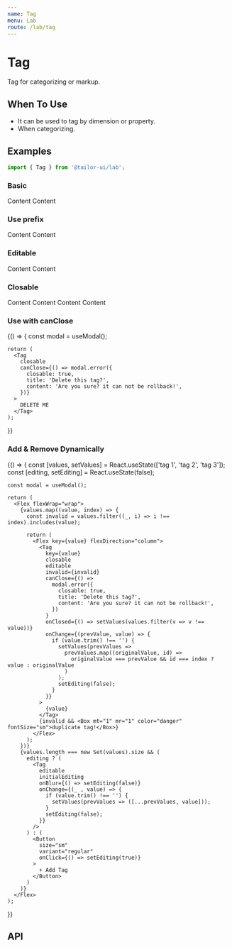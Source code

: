 ```yaml
---
name: Tag
menu: Lab
route: /lab/tag
---
```



# Tag

Tag for categorizing or markup.

## When To Use

- It can be used to tag by dimension or property.
- When categorizing.

## Examples

```js
import { Tag } from '@tailor-ui/lab';
```

### Basic

<Playground>
  <Tag>Content</Tag>
  <Tag invalid>Content</Tag>
</Playground>

### Use prefix

<Playground>
  <Tag prefix="10">Content</Tag>
  <Tag prefix="20" invalid closable>
    Content
  </Tag>
</Playground>

### Editable

<Playground>
  <Tag prefix="10" editable onChange={console.log}>
    Content
  </Tag>
  <Tag prefix="20" editable closable onChange={console.log}>
    Content
  </Tag>
</Playground>

### Closable

<Playground>
  <Tag closable>Content</Tag>
  <Tag closable>Content</Tag>
  <Tag closable>Content</Tag>
  <Tag closable>Content</Tag>
</Playground>

### Use with canClose

<Playground>
  {() => {
    const modal = useModal();

    return (
      <Tag
        closable
        canClose={() => modal.error({
          closable: true,
          title: 'Delete this tag?',
          content: 'Are you sure? it can not be rollback!',
        })}
      >
        DELETE ME
      </Tag>
    );

}}

</Playground>

### Add & Remove Dynamically

<Playground>
  {() => {
    const [values, setValues] = React.useState(['tag 1', 'tag 2', 'tag 3']);
    const [editing, setEditing] = React.useState(false);

    const modal = useModal();

    return (
      <Flex flexWrap="wrap">
        {values.map((value, index) => {
          const invalid = values.filter((_, i) => i !== index).includes(value);

          return (
            <Flex key={value} flexDirection="column">
              <Tag
                key={value}
                closable
                editable
                invalid={invalid}
                canClose={() =>
                  modal.error({
                    closable: true,
                    title: 'Delete this tag?',
                    content: 'Are you sure? it can not be rollback!',
                  })
                }
                onClosed={() => setValues(values.filter(v => v !== value))}
                onChange={(prevValue, value) => {
                  if (value.trim() !== '') {
                    setValues(prevValues =>
                      prevValues.map((originalValue, id) =>
                        originalValue === prevValue && id === index ? value : originalValue
                      )
                    );
                    setEditing(false);
                  }
                }}
              >
                {value}
              </Tag>
              {invalid && <Box mt="1" mr="1" color="danger" fontSize="sm">duplicate tag!</Box>}
            </Flex>
          );
        })}
        {values.length === new Set(values).size && (
          editing ? (
            <Tag
              editable
              initialEditing
              onBlur={() => setEditing(false)}
              onChange={(_ , value) => {
                if (value.trim() !== '') {
                  setValues(prevValues => ([...prevValues, value]));
                }
                setEditing(false);
              }}
            />
          ) : (
            <Button
              size="sm"
              variant="regular"
              onClick={() => setEditing(true)}
            >
              + Add Tag
            </Button>
          )
        )}
      </Flex>
    );

}}

</Playground>

## API

<PropsTable of={Tag} />
